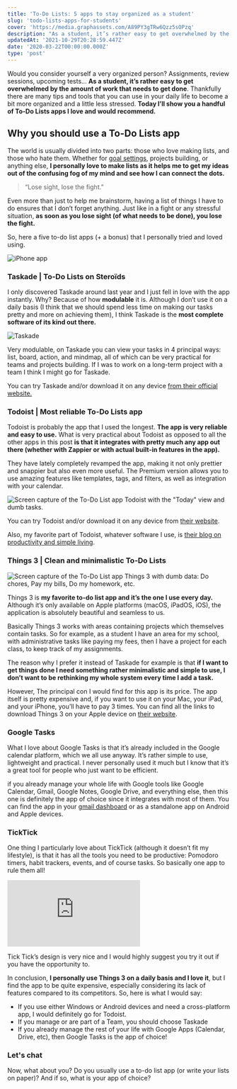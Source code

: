```yaml
---
title: 'To-Do Lists: 5 apps to stay organized as a student'
slug: 'todo-lists-apps-for-students'
cover: 'https://media.graphassets.com/A89PY3gTRw6Qzz5sOPzq'
description: "As a student, it’s rather easy to get overwhelmed by the amount of work that needs to get done. Here's why you should use To-Do Lists!"
updatedAt: '2021-10-29T20:28:59.447Z'
date: '2020-03-22T00:00:00.000Z'
type: 'post'
---
```


Would you consider yourself a very organized person? Assignments, review sessions, upcoming tests... **As a student, it’s rather easy to get overwhelmed by the amount of work that needs to get done**. Thankfully there are many tips and tools that you can use in your daily life to become a bit more organized and a little less stressed. **Today I’ll show you a handful of To-Do Lists apps I love and would recommend.**

## Why you should use a To-Do Lists app

The world is usually divided into two parts: those who love making lists, and those who hate them. Whether for [goal settings](https://mathcrln.com/journal/2020/), projects building, or anything else, **I personally love to make lists as it helps me to get my ideas out of the confusing fog of my mind and see how I can connect the dots.**

> “Lose sight, lose the fight.”

Even more than just to help me brainstorm, having a list of things I have to do ensures that I don’t forget anything. Just like in a fight or any stressful situation, **as soon as you lose sight (of what needs to be done), you lose the fight.**

So, here a five to-do list apps (+ a bonus) that I personally tried and loved using.

![iPhone app](https://media.graphcms.com/BNRH5PA6R6m1TXbUhBDF)

### Taskade | To-Do Lists on Steroïds

I only discovered Taskade around last year and I just fell in love with the app instantly. Why? Because of how **modulable** it is. Although I don’t use it on a daily basis (I think that we should spend less time on making our tasks pretty and more on achieving them), I think Taskade is the **most complete software of its kind out there.**

![Taskade](https://media.graphcms.com/2QC92T9nT8yib8PEbo4u)

Very modulable, on Taskade you can view your tasks in 4 principal ways: list, board, action, and mindmap, all of which can be very practical for teams and projects building. If I was to work on a long-term project with a team I think I might go for Taskade.

You can try Taskade and/or download it on any device [from their official website.](https://www.taskade.com)

### Todoist | Most reliable To-Do Lists app

Todoist is probably the app that I used the longest. **The app is very reliable and easy to use.** What is very practical about Todoist as opposed to all the other apps in this post **is that it integrates with pretty much any app out there (whether with Zappier or with actual built-in features in the app).**

They have lately completely revamped the app, making it not only prettier and snappier but also even more useful. The Premium version allows you to use amazing features like templates, tags, and filters, as well as integration with your calendar.

![Screen capture of the To-Do List app Todoist with the "Today" view and dumb tasks.](https://media.graphcms.com/hjlwz2IBTuy1WHpjZxHn)

You can try Todoist and/or download it on any device from [their website](https://www.todoist.com).

Also, my favorite part of Todoist, whatever software I use, is [their blog on productivity and simple living](https://doist.com/blog/).

### Things 3 | Clean and minimalistic To-Do Lists

![Screen capture of the To-Do List app Things 3 with dumb data: Do chores, Pay my bills, Do my homework, etc.](https://media.graphcms.com/OJMeSAtiTWeGZRsQSRGd)

Things 3 is **my favorite to-do list app and it’s the one I use every day.** Although it’s only available on Apple platforms (macOS, iPadOS, iOS), the application is absolutely beautiful and seamless to us.

Basically Things 3 works with areas containing projects which themselves contain tasks. So for example, as a student I have an area for my school, with administrative tasks like paying my fees, then I have a project for each class, to keep track of my assignments.

The reason why I prefer it instead of Taskade for example is that **if I want to get things done I need something rather minimalistic and simple to use, I don’t want to be rethinking my whole system every time I add a task.**

However, The principal con I would find for this app is its price. The app itself is pretty expensive and, if you want to use it on your Mac, your iPad, and your iPhone, you’ll have to pay 3 times. You can find all the links to download Things 3 on your Apple device on [their website](https://culturedcode.com.).

### Google Tasks

What I love about Google Tasks is that it’s already included in the Google calendar platform, which we all use anyway. It’s rather simple to use, lightweight and practical. I never personally used it much but I know that it’s a great tool for people who just want to be efficient.

if you already manage your whole life with Google tools like Google Calendar, Gmail, Google Notes, Google Drive, and everything else, then this one is definitely the app of choice since it integrates with most of them. You can find the app in your [gmail dashboard](https://mail.google.com/mail/u/0/#inbox) or as a standalone app on Android and Apple devices.

### TickTick

One thing I particularly love about TickTick (although it doesn’t fit my lifestyle), is that it has all the tools you need to be productive: Pomodoro timers, habit trackers, events, and of course tasks. So basically one app to rule them all!

<iframe
	src='https://www.youtube-nocookie.com/embed/bS3kWU5rX6s'
	title='YouTube video player'
	frameborder='0'
	allow='accelerometer; autoplay; clipboard-write; encrypted-media; gyroscope; picture-in-picture'
	allowfullscreen
></iframe>

Tick Tick’s design is very nice and I would highly suggest you try it out if you have the opportunity to.

In conclusion, **I personally use Things 3 on a daily basis and I love it**, but I find the app to be quite expensive, especially considering its lack of features compared to its competitors. So, here is what I would say:

-   If you use either Windows or Android devices and need a cross-platform app, I would definitely go for Todoist.
-   If you manage or are part of a Team, you should choose Taskade
-   If you already manage the rest of your life with Google Apps (Calendar, Drive, etc), then Google Tasks is the app of choice!

### Let's chat

Now, what about you? Do you usually use a to-do list app (or write your lists on paper)? And if so, what is your app of choice?
